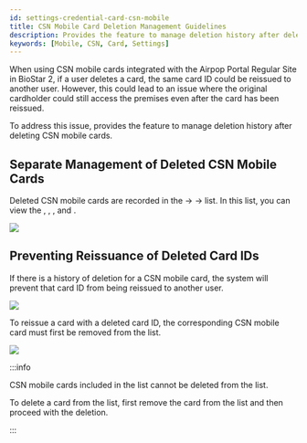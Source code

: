 ```yaml
---
id: settings-credential-card-csn-mobile
title: CSN Mobile Card Deletion Management Guidelines
description: Provides the feature to manage deletion history after deleting CSN mobile cards.
keywords: [Mobile, CSN, Card, Settings]
---
```


When using CSN mobile cards integrated with the Airpop Portal Regular Site in BioStar 2, if a user deletes a card, the same card ID could be reissued to another user. However, this could lead to an issue where the original cardholder could still access the premises even after the card has been reissued.

To address this issue, provides the feature to manage deletion history after deleting CSN mobile cards.

## Separate Management of Deleted CSN Mobile Cards

Deleted CSN mobile cards are recorded in the <Cmd sid='common.setting' product='2' /> → <Cmd sid='common.card' product='2' /> → <Cmd sid='setting.card.deletedCsnMobileCard' product='2' /> list. In this list, you can view the <Cmd sid='setting.card.cardType' product='2' />, <Cmd sid='user.cardList.th.cardFormat' product='2' />, <Cmd sid='setting.card.cardId' product='2' />, and <Cmd sid='setting.card.lastCardHolder' product='2' />.

<Image src='/img/biostar-298-deleted-csn-mobile-card.png' caption />

## Preventing Reissuance of Deleted Card IDs

If there is a history of deletion for a CSN mobile card, the system will prevent that card ID from being reissued to another user.

<Image src='/img/biostar-298-deleted-csn-mobile-card-1.png' className='none' caption />

To reissue a card with a deleted card ID, the corresponding CSN mobile card must first be removed from the <Cmd sid='setting.card.deletedCsnMobileCard' product='2' /> list.

<Image src='/img/biostar-deleted-csn-mobile-card-2.png' caption />

:::info

CSN mobile cards included in the <Cmd sid='setting.card.deletedCsnMobileCard' product='2' /> list cannot be deleted from the <Cmd sid='setting.card.unassignedCard' product='2' /> list.

To delete a card from the <Cmd sid='setting.card.unassignedCard' product='2' /> list, first remove the card from the <Cmd sid='setting.card.deletedCsnMobileCard' product='2' /> list and then proceed with the deletion.

:::